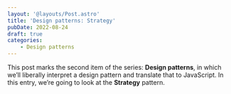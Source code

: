 ```yaml
---
layout: '@layouts/Post.astro'
title: 'Design patterns: Strategy'
pubDate: 2022-08-24
draft: true
categories:
	- Design patterns
---
```


This post marks the second item of the series: **Design patterns**, in which we’ll liberally interpret a design pattern and translate that to JavaScript. In this entry, we’re going to look at the **Strategy** pattern.
